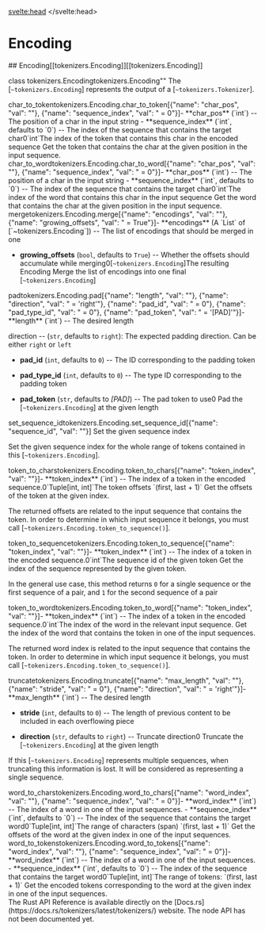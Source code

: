 <script lang="ts">
let fw: "pt" | "tf" = "pt";
onMount(() => {
    const urlParams = new URLSearchParams(window.location.search);
    fw = urlParams.get("fw") || "pt";
});
</script>
<svelte:head>
  <meta name="hf:doc:metadata" content={JSON.stringify(metadata)} >
</svelte:head>
# Encoding

<tokenizerslangcontent>
<python>
## Encoding[[tokenizers.Encoding]][[tokenizers.Encoding]]

<div class="docstring">

<docstring><name>class tokenizers.Encoding</name><anchor>tokenizers.Encoding</anchor><parameters>""</parameters></docstring>
The [`~tokenizers.Encoding`] represents the output of a [`~tokenizers.Tokenizer`].


<div class="docstring">
<docstring><name>char_to_token</name><anchor>tokenizers.Encoding.char_to_token</anchor><parameters>[{"name": "char_pos", "val": ""}, {"name": "sequence_index", "val": " = 0"}]</parameters><paramsdesc>- **char_pos** (`int`) --
  The position of a char in the input string
- **sequence_index** (`int`, defaults to `0`) --
  The index of the sequence that contains the target char</paramsdesc><paramgroups>0</paramgroups><rettype>`int`</rettype><retdesc>The index of the token that contains this char in the encoded sequence</retdesc></docstring>
Get the token that contains the char at the given position in the input sequence.








</div>
<div class="docstring">
<docstring><name>char_to_word</name><anchor>tokenizers.Encoding.char_to_word</anchor><parameters>[{"name": "char_pos", "val": ""}, {"name": "sequence_index", "val": " = 0"}]</parameters><paramsdesc>- **char_pos** (`int`) --
  The position of a char in the input string
- **sequence_index** (`int`, defaults to `0`) --
  The index of the sequence that contains the target char</paramsdesc><paramgroups>0</paramgroups><rettype>`int`</rettype><retdesc>The index of the word that contains this char in the input sequence</retdesc></docstring>
Get the word that contains the char at the given position in the input sequence.








</div>
<div class="docstring">
<docstring><name>merge</name><anchor>tokenizers.Encoding.merge</anchor><parameters>[{"name": "encodings", "val": ""}, {"name": "growing_offsets", "val": " = True"}]</parameters><paramsdesc>- **encodings** (A `List` of [`~tokenizers.Encoding`]) --
  The list of encodings that should be merged in one

- **growing_offsets** (`bool`, defaults to `True`) --
  Whether the offsets should accumulate while merging</paramsdesc><paramgroups>0</paramgroups><rettype>[`~tokenizers.Encoding`]</rettype><retdesc>The resulting Encoding</retdesc></docstring>
Merge the list of encodings into one final [`~tokenizers.Encoding`]








</div>
<div class="docstring">
<docstring><name>pad</name><anchor>tokenizers.Encoding.pad</anchor><parameters>[{"name": "length", "val": ""}, {"name": "direction", "val": " = 'right'"}, {"name": "pad_id", "val": " = 0"}, {"name": "pad_type_id", "val": " = 0"}, {"name": "pad_token", "val": " = '[PAD]'"}]</parameters><paramsdesc>- **length** (`int`) --
  The desired length

  direction -- (`str`, defaults to `right`):
  The expected padding direction. Can be either `right` or `left`

- **pad_id** (`int`, defaults to `0`) --
  The ID corresponding to the padding token

- **pad_type_id** (`int`, defaults to `0`) --
  The type ID corresponding to the padding token

- **pad_token** (`str`, defaults to *[PAD]*) --
  The pad token to use</paramsdesc><paramgroups>0</paramgroups></docstring>
Pad the [`~tokenizers.Encoding`] at the given length




</div>
<div class="docstring">
<docstring><name>set_sequence_id</name><anchor>tokenizers.Encoding.set_sequence_id</anchor><parameters>[{"name": "sequence_id", "val": ""}]</parameters></docstring>
Set the given sequence index

Set the given sequence index for the whole range of tokens contained in this
[`~tokenizers.Encoding`].

</div>
<div class="docstring">
<docstring><name>token_to_chars</name><anchor>tokenizers.Encoding.token_to_chars</anchor><parameters>[{"name": "token_index", "val": ""}]</parameters><paramsdesc>- **token_index** (`int`) --
  The index of a token in the encoded sequence.</paramsdesc><paramgroups>0</paramgroups><rettype>`Tuple[int, int]`</rettype><retdesc>The token offsets `(first, last + 1)`</retdesc></docstring>
Get the offsets of the token at the given index.

The returned offsets are related to the input sequence that contains the
token.  In order to determine in which input sequence it belongs, you
must call [`~tokenizers.Encoding.token_to_sequence()`].








</div>
<div class="docstring">
<docstring><name>token_to_sequence</name><anchor>tokenizers.Encoding.token_to_sequence</anchor><parameters>[{"name": "token_index", "val": ""}]</parameters><paramsdesc>- **token_index** (`int`) --
  The index of a token in the encoded sequence.</paramsdesc><paramgroups>0</paramgroups><rettype>`int`</rettype><retdesc>The sequence id of the given token</retdesc></docstring>
Get the index of the sequence represented by the given token.

In the general use case, this method returns `0` for a single sequence or
the first sequence of a pair, and `1` for the second sequence of a pair








</div>
<div class="docstring">
<docstring><name>token_to_word</name><anchor>tokenizers.Encoding.token_to_word</anchor><parameters>[{"name": "token_index", "val": ""}]</parameters><paramsdesc>- **token_index** (`int`) --
  The index of a token in the encoded sequence.</paramsdesc><paramgroups>0</paramgroups><rettype>`int`</rettype><retdesc>The index of the word in the relevant input sequence.</retdesc></docstring>
Get the index of the word that contains the token in one of the input sequences.

The returned word index is related to the input sequence that contains
the token.  In order to determine in which input sequence it belongs, you
must call [`~tokenizers.Encoding.token_to_sequence()`].








</div>
<div class="docstring">
<docstring><name>truncate</name><anchor>tokenizers.Encoding.truncate</anchor><parameters>[{"name": "max_length", "val": ""}, {"name": "stride", "val": " = 0"}, {"name": "direction", "val": " = 'right'"}]</parameters><paramsdesc>- **max_length** (`int`) --
  The desired length

- **stride** (`int`, defaults to `0`) --
  The length of previous content to be included in each overflowing piece

- **direction** (`str`, defaults to `right`) --
  Truncate direction</paramsdesc><paramgroups>0</paramgroups></docstring>
Truncate the [`~tokenizers.Encoding`] at the given length

If this [`~tokenizers.Encoding`] represents multiple sequences, when truncating
this information is lost. It will be considered as representing a single sequence.




</div>
<div class="docstring">
<docstring><name>word_to_chars</name><anchor>tokenizers.Encoding.word_to_chars</anchor><parameters>[{"name": "word_index", "val": ""}, {"name": "sequence_index", "val": " = 0"}]</parameters><paramsdesc>- **word_index** (`int`) --
  The index of a word in one of the input sequences.
- **sequence_index** (`int`, defaults to `0`) --
  The index of the sequence that contains the target word</paramsdesc><paramgroups>0</paramgroups><rettype>`Tuple[int, int]`</rettype><retdesc>The range of characters (span) `(first, last + 1)`</retdesc></docstring>
Get the offsets of the word at the given index in one of the input sequences.








</div>
<div class="docstring">
<docstring><name>word_to_tokens</name><anchor>tokenizers.Encoding.word_to_tokens</anchor><parameters>[{"name": "word_index", "val": ""}, {"name": "sequence_index", "val": " = 0"}]</parameters><paramsdesc>- **word_index** (`int`) --
  The index of a word in one of the input sequences.
- **sequence_index** (`int`, defaults to `0`) --
  The index of the sequence that contains the target word</paramsdesc><paramgroups>0</paramgroups><rettype>`Tuple[int, int]`</rettype><retdesc>The range of tokens: `(first, last + 1)`</retdesc></docstring>
Get the encoded tokens corresponding to the word at the given index
in one of the input sequences.








</div></div>

</python>
<rust>
The Rust API Reference is available directly on the [Docs.rs](https://docs.rs/tokenizers/latest/tokenizers/) website.
</rust>
<node>
The node API has not been documented yet.
</node>
</tokenizerslangcontent>